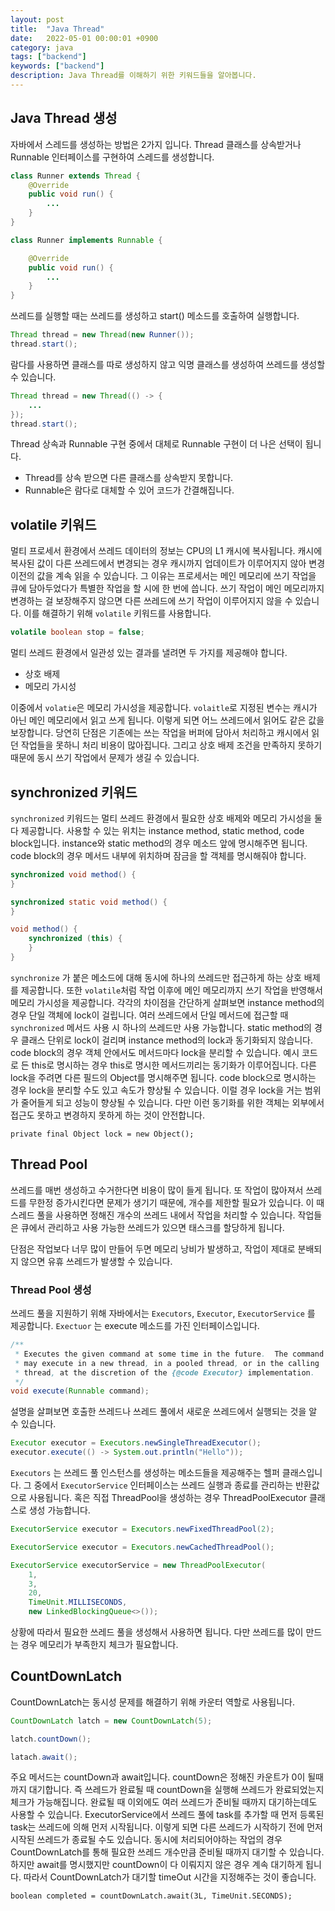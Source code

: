 ```yaml
---
layout: post
title:  "Java Thread"
date:   2022-05-01 00:00:01 +0900
category: java
tags: ["backend"]
keywords: ["backend"]
description: Java Thread를 이해하기 위한 키워드들을 알아봅니다.
---
```


## Java Thread 생성
자바에서 스레드를 생성하는 방법은 2가지 입니다.
Thread 클래스를 상속받거나 Runnable 인터페이스를 구현하여 스레드를 생성합니다.
```java
class Runner extends Thread {
    @Override
    public void run() {
        ...
    }
}

class Runner implements Runnable {

    @Override
    public void run() {
        ...
    }
}
```

쓰레드를 실행할 때는 쓰레드를 생성하고 start() 메소드를 호출하여 실행합니다.

```java
Thread thread = new Thread(new Runner());
thread.start();
```

람다를 사용하면 클래스를 따로 생성하지 않고 익명 클래스를 생성하여 쓰레드를 생성할 수 있습니다.

```java
Thread thread = new Thread(() -> {
    ...
});
thread.start();
```

Thread 상속과 Runnable 구현 중에서 대체로 Runnable 구현이 더 나은 선택이 됩니다.
- Thread를 상속 받으면 다른 클래스를 상속받지 못합니다.
- Runnable은 람다로 대체할 수 있어 코드가 간결해집니다.


## volatile 키워드
멀티 프로세서 환경에서 쓰레드 데이터의 정보는 CPU의 L1 캐시에 복사됩니다.
캐시에 복사된 값이 다른 쓰레드에서 변경되는 경우 캐시까지 업데이트가 이루어지지 않아 변경 이전의 값을 계속 읽을 수 있습니다.
그 이유는 프로세서는 메인 메모리에 쓰기 작업을 큐에 담아두었다가 특별한 작업을 할 시에 한 번에 씁니다.
쓰기 작업이 메인 메모리까지 변경하는 걸 보장해주지 않으면 다른 쓰레드에 쓰기 작업이 이루어지지 않을 수 있습니다.
이를 해결하기 위해 `volatile` 키워드를 사용합니다.

```java
volatile boolean stop = false;
```

멀티 쓰레드 환경에서 일관성 있는 결과를 낼려면 두 가지를 제공해야 합니다.
- 상호 배제
- 메모리 가시성

이중에서 `volatie`은 메모리 가시성을 제공합니다.
`volaitle`로 지정된 변수는 캐시가 아닌 메인 메모리에서 읽고 쓰게 됩니다.
이렇게 되면 어느 쓰레드에서 읽어도 같은 값을 보장합니다.
당연히 단점은 기존에는 쓰는 작업을 버퍼에 담아서 처리하고 캐시에서 읽던 작업들을 못하니 처리 비용이 많아집니다.
그리고 상호 배제 조건을 만족하지 못하기 때문에 동시 쓰기 작업에서 문제가 생길 수 있습니다.

## synchronized 키워드
`synchronized` 키워드는 멀티 쓰레드 환경에서 필요한 상호 배제와 메모리 가시성을 둘 다 제공합니다.
사용할 수 있는 위치는 instance method, static method, code block입니다.
instance와 static method의 경우 메소드 앞에 명시해주면 됩니다.
code block의 경우 메서드 내부에 위치하며 잠금을 할 객체를 명시해줘야 합니다.


```java
synchronized void method() {
}

synchronized static void method() {
}

void method() {
    synchronized (this) {
    }
}
```

`synchronize` 가 붙은 메소드에 대해 동시에 하나의 쓰레드만 접근하게 하는 상호 배제를 제공합니다.
또한 `volatile`처럼 작업 이후에 메인 메모리까지 쓰기 작업을 반영해서 메모리 가시성을 제공합니다.
각각의 차이점을 간단하게 살펴보면 instance method의 경우 단일 객체에 lock이 걸립니다.
여러 쓰레드에서 단일 메서드에 접근할 때 `synchronized` 메서드 사용 시 하나의 쓰레드만 사용 가능합니다.
static method의 경우 클래스 단위로 lock이 걸리며 instance method의 lock과 동기화되지 않습니다.
code block의 경우 객체 안에서도 메서드마다 lock을 분리할 수 있습니다.
예시 코드로 든 this로 명시하는 경우 this로 명시한 메서드끼리는 동기화가 이루어집니다.
다른 lock을 주려면 다른 필드의 Object를 명시해주면 됩니다.
code block으로 명시하는 경우 lock을 분리할 수도 있고 속도가 향상될 수 있습니다.
이럴 경우 lock을 거는 범위가 줄어들게 되고 성능이 향상될 수 있습니다.
다만 이런 동기화를 위한 객체는 외부에서 접근도 못하고 변경하지 못하게 하는 것이 안전합니다.

```
private final Object lock = new Object();
```

## Thread Pool
쓰레드를 매번 생성하고 수거한다면 비용이 많이 들게 됩니다.
또 작업이 많아져서 쓰레드를 무한정 증가시킨다면 문제가 생기기 때문에, 개수를 제한할 필요가 있습니다.
이 때 스레드 풀을 사용하면 정해진 개수의 쓰레드 내에서 작업을 처리할 수 있습니다.
작업들은 큐에서 관리하고 사용 가능한 쓰레드가 있으면 태스크를 할당하게 됩니다.

단점은 작업보다 너무 많이 만들어 두면 메모리 낭비가 발생하고, 작업이 제대로 분배되지 않으면 유휴 쓰레드가 발생할 수 있습니다.

### Thread Pool 생성
쓰레드 풀을 지원하기 위해 자바에서는 `Executors`, `Executor`, `ExecutorService` 를 제공합니다.
`Exectuor` 는 execute 메소드를 가진 인터페이스입니다.
```java
/**
 * Executes the given command at some time in the future.  The command
 * may execute in a new thread, in a pooled thread, or in the calling
 * thread, at the discretion of the {@code Executor} implementation.
 */
void execute(Runnable command);
```
설명을 살펴보면 호출한 쓰레드나 쓰레드 풀에서 새로운 쓰레드에서 실행되는 것을 알 수 있습니다.

```java
Executor executor = Executors.newSingleThreadExecutor();
executor.execute(() -> System.out.println("Hello"));
```

`Executors` 는 쓰레드 풀 인스턴스를 생성하는 메소드들을 제공해주는 헬퍼 클래스입니다.
그 중에서 `ExecutorService` 인터페이스는 쓰레드 실행과 종료를 관리하는 반환값으로 사용됩니다.
혹은 직접 ThreadPool을 생성하는 경우 ThreadPoolExecutor 클래스로 생성 가능합니다.

```java
ExecutorService executor = Executors.newFixedThreadPool(2);

ExecutorService executor = Executors.newCachedThreadPool();

ExecutorService executorService = new ThreadPoolExecutor(
    1,
    3,
    20,
    TimeUnit.MILLISECONDS,
    new LinkedBlockingQueue<>());
```
상황에 따라서 필요한 쓰레드 풀을 생성해서 사용하면 됩니다.
다만 쓰레드를 많이 만드는 경우 메모리가 부족한지 체크가 필요합니다.

## CountDownLatch
CountDownLatch는 동시성 문제를 해결하기 위해 카운터 역할로 사용됩니다.

```java
CountDownLatch latch = new CountDownLatch(5);

latch.countDown();

latach.await();
```

주요 메서드는 countDown과 await입니다. countDown은 정해진 카운트가 0이 될때까지 대기합니다.
즉 쓰레드가 완료될 때 countDown을 실행해 쓰레드가 완료되었는지 체크가 가능해집니다.
완료될 때 이외에도 여러 쓰레드가 준비될 때까지 대기하는데도 사용할 수 있습니다.
ExecutorService에서 쓰레드 풀에 task를 추가할 때 먼저 등록된 task는 쓰레드에 의해 먼저 시작됩니다.
이렇게 되면 다른 쓰레드가 시작하기 전에 먼저 시작된 쓰레드가 종료될 수도 있습니다.
동시에 처리되어야하는 작업의 경우 CountDownLatch를 통해 필요한 쓰레드 개수만큼 준비될 때까지 대기할 수 있습니다.
하지만 await를 명시했지만 countDown이 다 이뤄지지 않은 경우 계속 대기하게 됩니다.
따라서 CountDownLatch가 대기할 timeOut 시간을 지정해주는 것이 좋습니다.

```
boolean completed = countDownLatch.await(3L, TimeUnit.SECONDS);
```